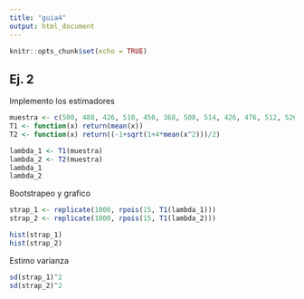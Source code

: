 ```yaml
---
title: "guia4"
output: html_document
---
```


```r
knitr::opts_chunk$set(echo = TRUE)
```

## Ej. 2

Implemento los estimadores

```r
muestra <- c(500, 488, 426, 510, 450, 368, 508, 514, 426, 476, 512, 526, 444, 524, 236)
T1 <- function(x) return(mean(x))
T2 <- function(x) return((-1+sqrt(1+4*mean(x^2)))/2)

lambda_1 <- T1(muestra)
lambda_2 <- T2(muestra)
lambda_1
lambda_2
```

Bootstrapeo y grafico

```r
strap_1 <- replicate(1000, rpois(15, T1(lambda_1)))
strap_2 <- replicate(1000, rpois(15, T1(lambda_2)))

hist(strap_1)
hist(strap_2)
```

Estimo varianza

```r
sd(strap_1)^2
sd(strap_2)^2
```


